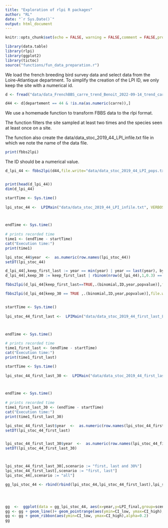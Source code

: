```yaml
---
title: "Exploration of rlpi R packages"
author: "RL"
date: "`r Sys.Date()`"
output: html_document
---
```


```r
knitr::opts_chunk$set(echo = FALSE, warning = FALSE,comment = FALSE,prompt = FALSE,error = FALSE, message = FALSE)
```




```r
library(data.table)
library(rlpi)
library(ggplot2)
library(tictoc)
source("functions/fun_data_preparation.r")
```

We load the french breeding bird survey data and select data from the Loire-Atlantique department. To simplify the creation of the LPI ID, we only keep the site with a numerical id. 

```r
d <- fread("data/data_FrenchBBS_carre_trend_Benoit_2022-09-14_trend_carre_2001_2019fr.csv")

d44 <- d[departement == 44 & !is.na(as.numeric(carre)),]

```
We use a homemade function to transform FBBS data to the rlpi format. 

The function filters the site sampled at least two times and the species seen at least once on a site. 

The function also create the data/data_stoc_2019_44_LPI_infile.txt file in which we note the name of the data file. 

```r
print(fbbs2lpi)

```



The ID should be a numerical value. 

```r
d_lpi_44 <- fbbs2lpi(d44,file.write="data/data_stoc_2019_44_LPI_pops.txt",output = TRUE)


print(head(d_lpi_44))
dim(d_lpi_44)
```



```r
startTime <- Sys.time()
  
lpi_stoc_44 <-  LPIMain("data/data_stoc_2019_44_LPI_infile.txt", VERBOSE=FALSE, REF_YEAR = 2001,SHOW_PROGRESS = FALSE,plot_lpi = FALSE,save_plots = FALSE,)



endTime <- Sys.time()
  
# prints recorded time
time1 <- (endTime - startTime)
cat("Execution time:")
print(time1)

```



```r

lpi_stoc_44$year  <-  as.numeric(row.names(lpi_stoc_44))
setDT(lpi_stoc_44)


```


```r
d_lpi_44[,keep_first_last := year == min(year) | year == last(year), by = ID]
d_lpi_44[,keep_30 := keep_first_last | rbinom(nrow(d_lpi_44),1,0.3) == 1]


```




```r
fbbs2lpi(d_lpi_44[keep_first_last==TRUE,.(binomial,ID,year,popvalue)],file.write="data/data_stoc_2019_44_first_last_LPI_pops.txt",output = FALSE, fromRaw = FALSE)

fbbs2lpi(d_lpi_44[keep_30 == TRUE ,.(binomial,ID,year,popvalue)],file.write="data/data_stoc_2019_44_first_last_30_LPI_pops.txt",output = FALSE, fromRaw = FALSE)



```



```r
startTime <- Sys.time()
  
lpi_stoc_44_first_last <-  LPIMain("data/data_stoc_2019_44_first_last_LPI_infile.txt", VERBOSE=FALSE, REF_YEAR = 2001,plot_lpi = FALSE,save_plots = FALSE,SHOW_PROGRESS = FALSE)



endTime <- Sys.time()
  
# prints recorded time
time1_first_last <- (endTime - startTime)
cat("Execution time:")
print(time1_first_last)

```



```r
startTime <- Sys.time()
  
lpi_stoc_44_first_last_30 <-  LPIMain("data/data_stoc_2019_44_first_last_30_LPI_infile.txt", VERBOSE=FALSE, REF_YEAR = 2001,plot_lpi = FALSE,save_plots = FALSE,SHOW_PROGRESS = FALSE)



endTime <- Sys.time()
  
# prints recorded time
time1_first_last_30 <- (endTime - startTime)
cat("Execution time:")
print(time1_first_last_30)

```





```r

lpi_stoc_44_first_last$year  <-  as.numeric(row.names(lpi_stoc_44_first_last))
setDT(lpi_stoc_44_first_last)


lpi_stoc_44_first_last_30$year  <-  as.numeric(row.names(lpi_stoc_44_first_last_30))
setDT(lpi_stoc_44_first_last_30)



lpi_stoc_44_first_last_30[,scenario := "first, last and 30%"]
lpi_stoc_44_first_last[,scenario := "first, last"]
lpi_stoc_44[,scenario := "all"]

gg_lpi_stoc_44 <- rbind(rbind(lpi_stoc_44,lpi_stoc_44_first_last),lpi_stoc_44_first_last_30)




gg  <-  ggplot(data = gg_lpi_stoc_44, aes(x=year,y=LPI_final,group=scenario,colour=scenario,fill = scenario))
gg <- gg + geom_line()+ geom_pointrange(aes(ymin=CI_low, ymax=CI_high), shape=20)
gg <- gg + geom_ribbon(aes(ymin=CI_low, ymax=CI_high),alpha=0.2)
gg


```
